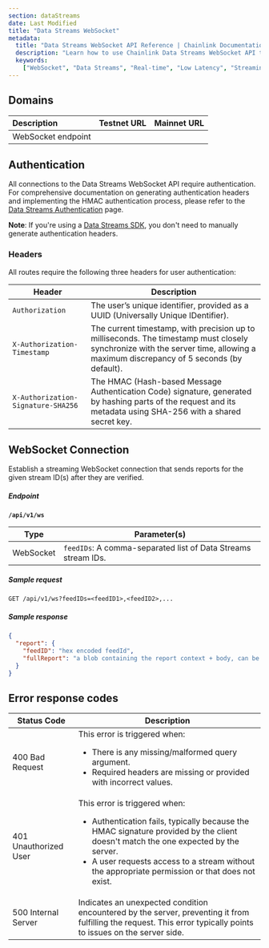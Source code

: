 ```yaml
---
section: dataStreams
date: Last Modified
title: "Data Streams WebSocket"
metadata:
  title: "Data Streams WebSocket API Reference | Chainlink Documentation"
  description: "Learn how to use Chainlink Data Streams WebSocket API to receive real-time price updates and market data with low latency for your DeFi applications."
  keywords:
    ["WebSocket", "Data Streams", "Real-time", "Low Latency", "Streaming API", "Price Updates", "Socket Connection"]
---
```



<DataStreams section="dsNotes" />

## Domains

| Description        | Testnet URL                                                     | Mainnet URL                                             |
| :----------------- | :-------------------------------------------------------------- | :------------------------------------------------------ |
| WebSocket endpoint | <CopyText text="wss://ws.testnet-dataengine.chain.link" code /> | <CopyText text="wss://ws.dataengine.chain.link" code /> |

## Authentication

All connections to the Data Streams WebSocket API require authentication. For comprehensive documentation on generating authentication headers and implementing the HMAC authentication process, please refer to the [Data Streams Authentication](/data-streams/reference/data-streams-api/authentication) page.

**Note**: If you're using a [Data Streams SDK](/data-streams/reference/data-streams-api/go-sdk), you don't need to manually generate authentication headers.

### Headers

All routes require the following three headers for user authentication:

| Header                             | Description                                                                                                                                                                      |
| ---------------------------------- | -------------------------------------------------------------------------------------------------------------------------------------------------------------------------------- |
| `Authorization`                    | The user’s unique identifier, provided as a UUID (Universally Unique IDentifier).                                                                                                |
| `X-Authorization-Timestamp`        | The current timestamp, with precision up to milliseconds. The timestamp must closely synchronize with the server time, allowing a maximum discrepancy of 5 seconds (by default). |
| `X-Authorization-Signature-SHA256` | The HMAC (Hash-based Message Authentication Code) signature, generated by hashing parts of the request and its metadata using SHA-256 with a shared secret key.                  |

## WebSocket Connection

Establish a streaming WebSocket connection that sends reports for the given stream ID(s) after they are verified.

##### Endpoint

**`/api/v1/ws`**

| Type      | Parameter(s)                                                  |
| --------- | ------------------------------------------------------------- |
| WebSocket | `feedIDs`: A comma-separated list of Data Streams stream IDs. |

##### Sample request

```http
GET /api/v1/ws?feedIDs=<feedID1>,<feedID2>,...
```

##### Sample response

```json
{
  "report": {
    "feedID": "hex encoded feedId",
    "fullReport": "a blob containing the report context + body, can be passed unmodified to the contract for verification"
  }
}
```

## Error response codes

| Status Code           | Description                                                                                                                                                                                                                                                                           |
| --------------------- | ------------------------------------------------------------------------------------------------------------------------------------------------------------------------------------------------------------------------------------------------------------------------------------- |
| 400 Bad Request       | This error is triggered when: <ul><li>There is any missing/malformed query argument.</li><li>Required headers are missing or provided with incorrect values.</li></ul>                                                                                                                |
| 401 Unauthorized User | This error is triggered when: <ul><li>Authentication fails, typically because the HMAC signature provided by the client doesn't match the one expected by the server.</li><li>A user requests access to a stream without the appropriate permission or that does not exist.</li></ul> |
| 500 Internal Server   | Indicates an unexpected condition encountered by the server, preventing it from fulfilling the request. This error typically points to issues on the server side.                                                                                                                     |
